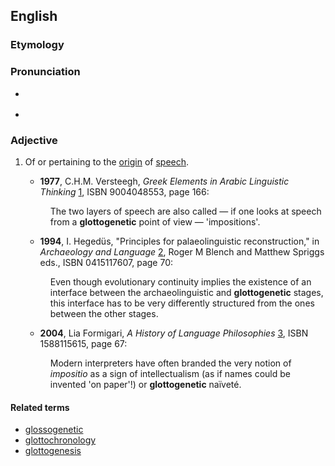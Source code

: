 ==English==

===Etymology===

{{prefix|glotto-|-genetic}}

===Pronunciation===
*{{IPA|glɑtoʊdʒəˈnɛtɪk}} {{qualifier|US}}
*{{rhymes|ɛtɪk}}

===Adjective===
{{en-adj|-}}

# {{philosophy}} Of or pertaining to the [[origin]] of [[speech]].
#*'''1977''', C.H.M. Versteegh, ''Greek Elements in Arabic Linguistic Thinking'' [http://books.google.com/books?id=-4MeAAAAIAAJ], ISBN 9004048553, page 166:
#:The two layers of speech are also called — if one looks at speech from a '''glottogenetic''' point of view  — 'impositions'. 
#*'''1994''',  I. Hegedüs, "Principles for palaeolinguistic reconstruction," in ''Archaeology and Language'' [http://books.google.com/books?id=mqKrB5_6EtsC], Roger M Blench and Matthew Spriggs eds., ISBN 0415117607, page 70:
#:Even though evolutionary continuity implies the existence of an interface between the archaeolinguistic and '''glottogenetic''' stages, this interface has to be very differently structured from the ones between the other stages.
#*'''2004''', Lia Formigari, ''A History of Language Philosophies'' [http://books.google.com/books?id=yXHjuThPHjEC], ISBN 1588115615, page 67:
#:Modern interpreters have often branded the very notion of ''impositio'' as a sign of intellectualism (as if names could be invented 'on paper'!) or '''glottogenetic''' naïveté.

====Related terms====
*[[glossogenetic]]
*[[glottochronology]]
*[[glottogenesis]]